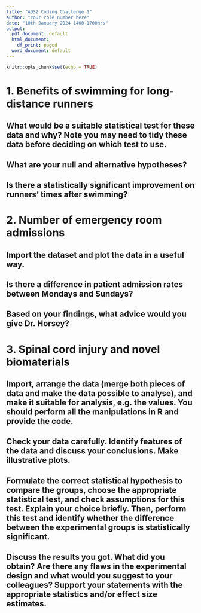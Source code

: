 ---
title: "ADS2 Coding Challenge 1"
author: "Your role number here"
date: "10th January 2024 1400-1700hrs"
output:
  pdf_document: default
  html_document:
    df_print: paged
  word_document: default
---

```{r setup, include=FALSE}
knitr::opts_chunk$set(echo = TRUE)
```

# 1. Benefits of swimming for long-distance runners

## What would be a suitable statistical test for these data and why? Note you may need to tidy these data before deciding on which test to use. 

## What are your null and alternative hypotheses?

## Is there a statistically significant improvement on runners' times after swimming? 

\newpage



# 2. Number of emergency room admissions

## Import the dataset and plot the data in a useful way.

## Is there a difference in patient admission rates between Mondays and Sundays?

## Based on your findings, what advice would you give Dr. Horsey?

\newpage



# 3. Spinal cord injury and novel biomaterials

## Import, arrange the data (merge both pieces of data and make the data possible to analyse), and make it suitable for analysis, e.g. the values. You should perform all the manipulations in R and provide the code.

## Check your data carefully. Identify features of the data and discuss your conclusions. Make illustrative plots.

## Formulate the correct statistical hypothesis to compare the groups, choose the appropriate statistical test, and check assumptions for this test. Explain your choice briefly. Then, perform this test and identify whether the difference between the experimental groups is statistically significant.

## Discuss the results you got. What did you obtain? Are there any flaws in the experimental design and what would you suggest to your colleagues? Support your statements with the appropriate statistics and/or effect size estimates.




